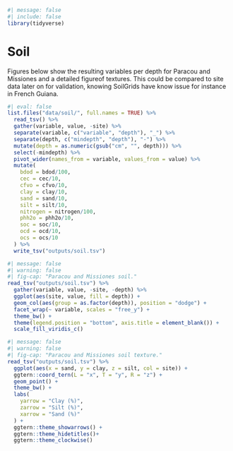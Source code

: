 ```r
#| message: false
#| include: false
library(tidyverse)
```

# Soil {.unnumbered}

Figures below show the resulting variables per depth for Paracou and Missiones and a detailed figureof textures. This could be compared to site data later on for validation, knowing SoilGrids have know issue for instance in French Guiana.

```r
#| eval: false
list.files("data/soil/", full.names = TRUE) %>% 
  read_tsv() %>% 
  gather(variable, value, -site) %>% 
  separate(variable, c("variable", "depth"), "_") %>% 
  separate(depth, c("mindepth", "depth"), "-") %>% 
  mutate(depth = as.numeric(gsub("cm", "", depth))) %>% 
  select(-mindepth) %>% 
  pivot_wider(names_from = variable, values_from = value) %>% 
  mutate(
    bdod = bdod/100,
    cec = cec/10,
    cfvo = cfvo/10,
    clay = clay/10,
    sand = sand/10,
    silt = silt/10,
    nitrogen = nitrogen/100,
    phh2o = phh2o/10,
    soc = soc/10,
    ocd = ocd/10,
    ocs = ocs/10
  ) %>% 
  write_tsv("outputs/soil.tsv") 
```

```r
#| message: false
#| warning: false
#| fig-cap: "Paracou and Missiones soil."
read_tsv("outputs/soil.tsv") %>% 
  gather(variable, value, -site, -depth) %>% 
  ggplot(aes(site, value, fill = depth)) +
  geom_col(aes(group = as.factor(depth)), position = "dodge") +
  facet_wrap(~ variable, scales = "free_y") +
  theme_bw() +
  theme(legend.position = "bottom", axis.title = element_blank()) +
  scale_fill_viridis_c()
```

```r
#| message: false
#| warning: false
#| fig-cap: "Paracou and Missiones soil texture."
read_tsv("outputs/soil.tsv") %>% 
  ggplot(aes(x = sand, y = clay, z = silt, col = site)) +
  ggtern::coord_tern(L = "x", T = "y", R = "z") +
  geom_point() +
  theme_bw() +
  labs(
    yarrow = "Clay (%)",
    zarrow = "Silt (%)",
    xarrow = "Sand (%)"
  ) +
  ggtern::theme_showarrows() +
  ggtern::theme_hidetitles()+
  ggtern::theme_clockwise()
```
